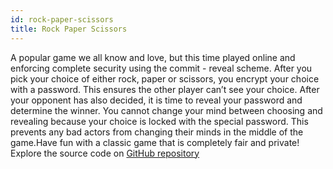 ```yaml
---
id: rock-paper-scissors
title: Rock Paper Scissors
---
```


A popular game we all know and love, but this time played online and enforcing complete security using the commit - reveal scheme. After you pick your choice of either rock, paper or scissors, you encrypt your choice with a password. This ensures the other player can’t see your choice. After your opponent has also decided, it is time to reveal your password and determine the winner. You cannot change your mind between choosing and revealing because your choice is locked with the special password. This prevents any bad actors from changing their minds in the middle of the game.Have fun with a classic game that is completely fair and private! Explore the source code on [GitHub repository](https://github.com/calimero-network/rock-paper-scissors-ui)
